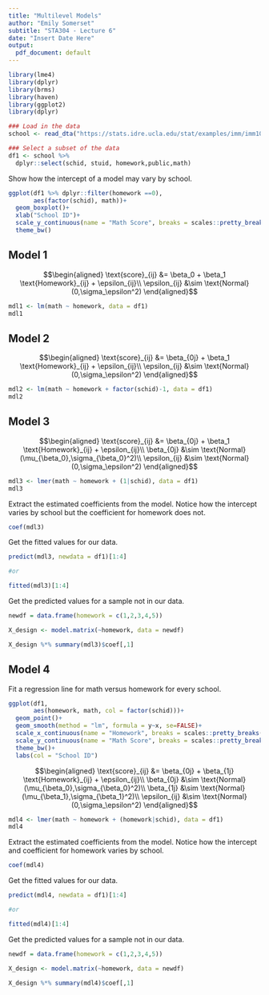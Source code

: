 ```yaml
---
title: "Multilevel Models"
author: "Emily Somerset"
subtitle: "STA304 - Lecture 6"
date: "Insert Date Here"
output:
  pdf_document: default
---
```


```r
library(lme4)
library(dplyr)
library(brms)
library(haven)
library(ggplot2)
library(dplyr)

### Load in the data
school <- read_dta("https://stats.idre.ucla.edu/stat/examples/imm/imm10.dta")

### Select a subset of the data
df1 <- school %>% 
  dplyr::select(schid, stuid, homework,public,math)
```

Show how the intercept of a model may vary by school. 
```r
ggplot(df1 %>% dplyr::filter(homework ==0), 
       aes(factor(schid), math))+
  geom_boxplot()+ 
  xlab("School ID")+ 
  scale_y_continuous(name = "Math Score", breaks = scales::pretty_breaks(n=10))+
  theme_bw()
```

## Model 1 

$$\begin{aligned}
\text{score}_{ij} &= \beta_0 + \beta_1 \text{Homework}_{ij} + \epsilon_{ij}\\
\epsilon_{ij} &\sim \text{Normal}(0,\sigma_\epsilon^2)
\end{aligned}$$

```r
mdl1 <- lm(math ~ homework, data = df1)
mdl1
```

## Model 2

$$\begin{aligned}
\text{score}_{ij} &= \beta_{0j} + \beta_1 \text{Homework}_{ij} + \epsilon_{ij}\\
\epsilon_{ij} &\sim \text{Normal}(0,\sigma_\epsilon^2)
\end{aligned}$$

```r
mdl2 <- lm(math ~ homework + factor(schid)-1, data = df1)
mdl2
```

## Model 3

$$\begin{aligned}
\text{score}_{ij} &= \beta_{0j} + \beta_1 \text{Homework}_{ij} + \epsilon_{ij}\\
\beta_{0j} &\sim \text{Normal}(\mu_{\beta_0},\sigma_{\beta_0}^2)\\
\epsilon_{ij} &\sim \text{Normal}(0,\sigma_\epsilon^2)
\end{aligned}$$

```r
mdl3 <- lmer(math ~ homework + (1|schid), data = df1)
mdl3
```

Extract the estimated coefficients from the model. Notice how the intercept varies by school but the coefficient for homework does not. 

```r
coef(mdl3)
```

Get the fitted values for our data. 

```r
predict(mdl3, newdata = df1)[1:4]

#or 

fitted(mdl3)[1:4]
```

Get the predicted values for a sample not in our data. 

```r

newdf = data.frame(homework = c(1,2,3,4,5))

X_design <- model.matrix(~homework, data = newdf)

X_design %*% summary(mdl3)$coef[,1] 
```

## Model 4

Fit a regression line for math versus homework for every school. 
```r
ggplot(df1, 
       aes(homework, math, col = factor(schid)))+
  geom_point()+ 
  geom_smooth(method = "lm", formula = y~x, se=FALSE)+
  scale_x_continuous(name = "Homework", breaks = scales::pretty_breaks(n=10))+
  scale_y_continuous(name = "Math Score", breaks = scales::pretty_breaks(n=10))+
  theme_bw()+ 
  labs(col = "School ID")
```

$$\begin{aligned}
\text{score}_{ij} &= \beta_{0j} + \beta_{1j} \text{Homework}_{ij} + \epsilon_{ij}\\
\beta_{0j} &\sim \text{Normal}(\mu_{\beta_0},\sigma_{\beta_0}^2)\\
\beta_{1j} &\sim \text{Normal}(\mu_{\beta_1},\sigma_{\beta_1}^2)\\
\epsilon_{ij} &\sim \text{Normal}(0,\sigma_\epsilon^2)
\end{aligned}$$

```r
mdl4 <- lmer(math ~ homework + (homework|schid), data = df1)
mdl4
```

Extract the estimated coefficients from the model. Notice how the intercept and coefficient for homework varies by school. 

```r
coef(mdl4)
```

Get the fitted values for our data. 

```r
predict(mdl4, newdata = df1)[1:4]

#or 

fitted(mdl4)[1:4]
```

Get the predicted values for a sample not in our data. 

```r

newdf = data.frame(homework = c(1,2,3,4,5))

X_design <- model.matrix(~homework, data = newdf)

X_design %*% summary(mdl4)$coef[,1] 
```




